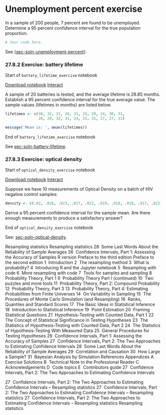# Unemployment percent exercise


In a sample of 200 people, 7 percent are found to be unemployed.
Determine a 95 percent confidence interval for the true population
proportion.

```r
# Your code here.
```

See {<a href="#sec-soln-unemployment-percent" class="quarto-xref"><span
class="quarto-unresolved-ref">sec-soln-unemployment-percent</span></a>}.

### 27.8.2 Exercise: battery lifetime

<div class="notebook" name="battery_lifetime_exercise"
title="Battery lifetime exercise">

Start of `battery_lifetime_exercise` notebook

<div class="nb-links">
<a class="notebook-link" href=notebooks/battery_lifetime_exercise.Rmd>Download notebook</a>
<a class="interact-button" href="/interact/lab/index.html?path=battery_lifetime_exercise.ipynb">Interact</a>
</div>

A sample of 20 batteries is tested, and the average lifetime is 28.85
months. Establish a 95 percent confidence interval for the true average
value. The sample values (lifetimes in months) are listed below.

```r
lifetimes <- c(30, 32, 31, 28, 31, 29, 29, 24, 30, 31,
               28, 28, 32, 31, 24, 23, 31, 27, 27, 31)

message('Mean is: ', mean(lifetimes))
```

End of `battery_lifetime_exercise` notebook

</div>



See <a href="#sec-soln-battery-lifetime" class="quarto-xref"><span
class="quarto-unresolved-ref">sec-soln-battery-lifetime</span></a>.

### 27.8.3 Exercise: optical density

<div class="notebook" name="optical_density_exercise"
title="Optical density exercise">

Start of `optical_density_exercise` notebook

<div class="nb-links">
<a class="notebook-link" href=notebooks/optical_density_exercise.Rmd>Download notebook</a>
<a class="interact-button" href="/interact/lab/index.html?path=optical_density_exercise.ipynb">Interact</a>
</div>

Suppose we have 10 measurements of Optical Density on a batch of HIV
negative control samples:

```r
density <- c(.02, .026, .023, .017, .022, .019, .018, .018, .017, .022)
```

Derive a 95 percent confidence interval for the sample mean. Are there
enough measurements to produce a satisfactory answer?

End of `optical_density_exercise` notebook

</div>



See: <a href="#sec-soln-optical-density" class="quarto-xref"><span
class="quarto-unresolved-ref">sec-soln-optical-density</span></a>.

<div id="quarto-navigation-envelope" class="hidden">

<span class="hidden quarto-markdown-envelope-contents"
render-id="quarto-int-sidebar-title">Resampling statistics</span>
<span class="hidden quarto-markdown-envelope-contents"
render-id="quarto-int-navbar-title">Resampling statistics</span>
<span class="hidden quarto-markdown-envelope-contents"
render-id="quarto-int-next"><span class="chapter-number">28</span> 
<span class="chapter-title">Some Last Words About the Reliability of
Sample Averages</span></span>
<span class="hidden quarto-markdown-envelope-contents"
render-id="quarto-int-prev"><span class="chapter-number">26</span> 
<span class="chapter-title">Confidence Intervals, Part 1: Assessing the
Accuracy of Samples</span></span>
<span class="hidden quarto-markdown-envelope-contents"
render-id="quarto-int-sidebar:/index.html{{&lt;-var-lang-&gt;}}-version">R
version</span> <span class="hidden quarto-markdown-envelope-contents"
render-id="quarto-int-sidebar:/preface_third.htmlPreface-to-the-third-edition">Preface
to the third edition</span>
<span class="hidden quarto-markdown-envelope-contents"
render-id="quarto-int-sidebar:/preface_second.htmlPreface-to-the-second-edition">Preface
to the second edition</span>
<span class="hidden quarto-markdown-envelope-contents"
render-id="quarto-int-sidebar:/intro.html&lt;span-class='chapter-number'&gt;1&lt;/span&gt;--&lt;span-class='chapter-title'&gt;Introduction&lt;/span&gt;"><span class="chapter-number">1</span> 
<span class="chapter-title">Introduction</span></span>
<span class="hidden quarto-markdown-envelope-contents"
render-id="quarto-int-sidebar:/resampling_method.html&lt;span-class='chapter-number'&gt;2&lt;/span&gt;--&lt;span-class='chapter-title'&gt;The-resampling-method&lt;/span&gt;"><span class="chapter-number">2</span> 
<span class="chapter-title">The resampling method</span></span>
<span class="hidden quarto-markdown-envelope-contents"
render-id="quarto-int-sidebar:/what_is_probability.html&lt;span-class='chapter-number'&gt;3&lt;/span&gt;--&lt;span-class='chapter-title'&gt;What-is-probability?&lt;/span&gt;"><span class="chapter-number">3</span> 
<span class="chapter-title">What is probability?</span></span>
<span class="hidden quarto-markdown-envelope-contents"
render-id="quarto-int-sidebar:/about_technology.html&lt;span-class='chapter-number'&gt;4&lt;/span&gt;--&lt;span-class='chapter-title'&gt;Introducing-{{&lt;-var-lang-&gt;}}-and-the-Jupyter-notebook&lt;/span&gt;"><span class="chapter-number">4</span> 
<span class="chapter-title">Introducing R and the Jupyter
notebook</span></span>
<span class="hidden quarto-markdown-envelope-contents"
render-id="quarto-int-sidebar:/resampling_with_code.html&lt;span-class='chapter-number'&gt;5&lt;/span&gt;--&lt;span-class='chapter-title'&gt;Resampling-with-code&lt;/span&gt;"><span class="chapter-number">5</span> 
<span class="chapter-title">Resampling with code</span></span>
<span class="hidden quarto-markdown-envelope-contents"
render-id="quarto-int-sidebar:/resampling_with_code2.html&lt;span-class='chapter-number'&gt;6&lt;/span&gt;--&lt;span-class='chapter-title'&gt;More-resampling-with-code&lt;/span&gt;"><span class="chapter-number">6</span> 
<span class="chapter-title">More resampling with code</span></span>
<span class="hidden quarto-markdown-envelope-contents"
render-id="quarto-int-sidebar:/sampling_tools.html&lt;span-class='chapter-number'&gt;7&lt;/span&gt;--&lt;span-class='chapter-title'&gt;Tools-for-samples-and-sampling&lt;/span&gt;"><span class="chapter-number">7</span> 
<span class="chapter-title">Tools for samples and sampling</span></span>
<span class="hidden quarto-markdown-envelope-contents"
render-id="quarto-int-sidebar:/probability_theory_1a.html&lt;span-class='chapter-number'&gt;8&lt;/span&gt;--&lt;span-class='chapter-title'&gt;Probability-Theory,-Part-1&lt;/span&gt;"><span class="chapter-number">8</span> 
<span class="chapter-title">Probability Theory, Part 1</span></span>
<span class="hidden quarto-markdown-envelope-contents"
render-id="quarto-int-sidebar:/probability_theory_1b.html&lt;span-class='chapter-number'&gt;9&lt;/span&gt;--&lt;span-class='chapter-title'&gt;Probability-Theory-Part-I-(continued)&lt;/span&gt;"><span class="chapter-number">9</span> 
<span class="chapter-title">Probability Theory Part I
(continued)</span></span>
<span class="hidden quarto-markdown-envelope-contents"
render-id="quarto-int-sidebar:/more_sampling_tools.html&lt;span-class='chapter-number'&gt;10&lt;/span&gt;--&lt;span-class='chapter-title'&gt;Two-puzzles-and-more-tools&lt;/span&gt;"><span class="chapter-number">10</span> 
<span class="chapter-title">Two puzzles and more tools</span></span>
<span class="hidden quarto-markdown-envelope-contents"
render-id="quarto-int-sidebar:/probability_theory_2_compound.html&lt;span-class='chapter-number'&gt;11&lt;/span&gt;--&lt;span-class='chapter-title'&gt;Probability-Theory,-Part-2:-Compound-Probability&lt;/span&gt;"><span class="chapter-number">11</span> 
<span class="chapter-title">Probability Theory, Part 2: Compound
Probability</span></span>
<span class="hidden quarto-markdown-envelope-contents"
render-id="quarto-int-sidebar:/probability_theory_3.html&lt;span-class='chapter-number'&gt;12&lt;/span&gt;--&lt;span-class='chapter-title'&gt;Probability-Theory,-Part-3&lt;/span&gt;"><span class="chapter-number">12</span> 
<span class="chapter-title">Probability Theory, Part 3</span></span>
<span class="hidden quarto-markdown-envelope-contents"
render-id="quarto-int-sidebar:/probability_theory_4_finite.html&lt;span-class='chapter-number'&gt;13&lt;/span&gt;--&lt;span-class='chapter-title'&gt;Probability-Theory,-Part-4:-Estimating-Probabilities-from-Finite-Universes&lt;/span&gt;"><span class="chapter-number">13</span> 
<span class="chapter-title">Probability Theory, Part 4: Estimating
Probabilities from Finite Universes</span></span>
<span class="hidden quarto-markdown-envelope-contents"
render-id="quarto-int-sidebar:/sampling_variability.html&lt;span-class='chapter-number'&gt;14&lt;/span&gt;--&lt;span-class='chapter-title'&gt;On-Variability-in-Sampling&lt;/span&gt;"><span class="chapter-number">14</span> 
<span class="chapter-title">On Variability in Sampling</span></span>
<span class="hidden quarto-markdown-envelope-contents"
render-id="quarto-int-sidebar:/monte_carlo.html&lt;span-class='chapter-number'&gt;15&lt;/span&gt;--&lt;span-class='chapter-title'&gt;The-Procedures-of-Monte-Carlo-Simulation-(and-Resampling)&lt;/span&gt;"><span class="chapter-number">15</span> 
<span class="chapter-title">The Procedures of Monte Carlo Simulation
(and Resampling)</span></span>
<span class="hidden quarto-markdown-envelope-contents"
render-id="quarto-int-sidebar:/standard_scores.html&lt;span-class='chapter-number'&gt;16&lt;/span&gt;--&lt;span-class='chapter-title'&gt;Ranks,-Quantiles-and-Standard-Scores&lt;/span&gt;"><span class="chapter-number">16</span> 
<span class="chapter-title">Ranks, Quantiles and Standard
Scores</span></span>
<span class="hidden quarto-markdown-envelope-contents"
render-id="quarto-int-sidebar:/inference_ideas.html&lt;span-class='chapter-number'&gt;17&lt;/span&gt;--&lt;span-class='chapter-title'&gt;The-Basic-Ideas-in-Statistical-Inference&lt;/span&gt;"><span class="chapter-number">17</span> 
<span class="chapter-title">The Basic Ideas in Statistical
Inference</span></span>
<span class="hidden quarto-markdown-envelope-contents"
render-id="quarto-int-sidebar:/inference_intro.html&lt;span-class='chapter-number'&gt;18&lt;/span&gt;--&lt;span-class='chapter-title'&gt;Introduction-to-Statistical-Inference&lt;/span&gt;"><span class="chapter-number">18</span> 
<span class="chapter-title">Introduction to Statistical
Inference</span></span>
<span class="hidden quarto-markdown-envelope-contents"
render-id="quarto-int-sidebar:/point_estimation.html&lt;span-class='chapter-number'&gt;19&lt;/span&gt;--&lt;span-class='chapter-title'&gt;Point-Estimation&lt;/span&gt;"><span class="chapter-number">19</span> 
<span class="chapter-title">Point Estimation</span></span>
<span class="hidden quarto-markdown-envelope-contents"
render-id="quarto-int-sidebar:/framing_questions.html&lt;span-class='chapter-number'&gt;20&lt;/span&gt;--&lt;span-class='chapter-title'&gt;Framing-Statistical-Questions&lt;/span&gt;"><span class="chapter-number">20</span> 
<span class="chapter-title">Framing Statistical Questions</span></span>
<span class="hidden quarto-markdown-envelope-contents"
render-id="quarto-int-sidebar:/testing_counts_1.html&lt;span-class='chapter-number'&gt;21&lt;/span&gt;--&lt;span-class='chapter-title'&gt;Hypothesis-Testing-with-Counted-Data,-Part-1&lt;/span&gt;"><span class="chapter-number">21</span> 
<span class="chapter-title">Hypothesis-Testing with Counted Data, Part
1</span></span> <span class="hidden quarto-markdown-envelope-contents"
render-id="quarto-int-sidebar:/significance.html&lt;span-class='chapter-number'&gt;22&lt;/span&gt;--&lt;span-class='chapter-title'&gt;The-Concept-of-Statistical-Significance-in-Testing-Hypotheses&lt;/span&gt;"><span class="chapter-number">22</span> 
<span class="chapter-title">The Concept of Statistical Significance in
Testing Hypotheses</span></span>
<span class="hidden quarto-markdown-envelope-contents"
render-id="quarto-int-sidebar:/testing_counts_2.html&lt;span-class='chapter-number'&gt;23&lt;/span&gt;--&lt;span-class='chapter-title'&gt;The-Statistics-of-Hypothesis-Testing-with-Counted-Data,-Part-2&lt;/span&gt;"><span class="chapter-number">23</span> 
<span class="chapter-title">The Statistics of Hypothesis-Testing with
Counted Data, Part 2</span></span>
<span class="hidden quarto-markdown-envelope-contents"
render-id="quarto-int-sidebar:/testing_measured.html&lt;span-class='chapter-number'&gt;24&lt;/span&gt;--&lt;span-class='chapter-title'&gt;The-Statistics-of-Hypothesis-Testing-With-Measured-Data&lt;/span&gt;"><span class="chapter-number">24</span> 
<span class="chapter-title">The Statistics of Hypothesis-Testing With
Measured Data</span></span>
<span class="hidden quarto-markdown-envelope-contents"
render-id="quarto-int-sidebar:/testing_procedures.html&lt;span-class='chapter-number'&gt;25&lt;/span&gt;--&lt;span-class='chapter-title'&gt;General-Procedures-for-Testing-Hypotheses&lt;/span&gt;"><span class="chapter-number">25</span> 
<span class="chapter-title">General Procedures for Testing
Hypotheses</span></span>
<span class="hidden quarto-markdown-envelope-contents"
render-id="quarto-int-sidebar:/confidence_1.html&lt;span-class='chapter-number'&gt;26&lt;/span&gt;--&lt;span-class='chapter-title'&gt;Confidence-Intervals,-Part-1:-Assessing-the-Accuracy-of-Samples&lt;/span&gt;"><span class="chapter-number">26</span> 
<span class="chapter-title">Confidence Intervals, Part 1: Assessing the
Accuracy of Samples</span></span>
<span class="hidden quarto-markdown-envelope-contents"
render-id="quarto-int-sidebar:/confidence_2.html&lt;span-class='chapter-number'&gt;27&lt;/span&gt;--&lt;span-class='chapter-title'&gt;Confidence-Intervals,-Part-2:-The-Two-Approaches-to-Estimating-Confidence-Intervals&lt;/span&gt;"><span class="chapter-number">27</span> 
<span class="chapter-title">Confidence Intervals, Part 2: The Two
Approaches to Estimating Confidence Intervals</span></span>
<span class="hidden quarto-markdown-envelope-contents"
render-id="quarto-int-sidebar:/reliability_average.html&lt;span-class='chapter-number'&gt;28&lt;/span&gt;--&lt;span-class='chapter-title'&gt;Some-Last-Words-About-the-Reliability-of-Sample-Averages&lt;/span&gt;"><span class="chapter-number">28</span> 
<span class="chapter-title">Some Last Words About the Reliability of
Sample Averages</span></span>
<span class="hidden quarto-markdown-envelope-contents"
render-id="quarto-int-sidebar:/correlation_causation.html&lt;span-class='chapter-number'&gt;29&lt;/span&gt;--&lt;span-class='chapter-title'&gt;Correlation-and-Causation&lt;/span&gt;"><span class="chapter-number">29</span> 
<span class="chapter-title">Correlation and Causation</span></span>
<span class="hidden quarto-markdown-envelope-contents"
render-id="quarto-int-sidebar:/how_big_sample.html&lt;span-class='chapter-number'&gt;30&lt;/span&gt;--&lt;span-class='chapter-title'&gt;How-Large-a-Sample?&lt;/span&gt;"><span class="chapter-number">30</span> 
<span class="chapter-title">How Large a Sample?</span></span>
<span class="hidden quarto-markdown-envelope-contents"
render-id="quarto-int-sidebar:/bayes_simulation.html&lt;span-class='chapter-number'&gt;31&lt;/span&gt;--&lt;span-class='chapter-title'&gt;Bayesian-Analysis-by-Simulation&lt;/span&gt;"><span class="chapter-number">31</span> 
<span class="chapter-title">Bayesian Analysis by
Simulation</span></span>
<span class="hidden quarto-markdown-envelope-contents"
render-id="quarto-int-sidebar:/references.htmlReferences">References</span>
<span class="hidden quarto-markdown-envelope-contents"
render-id="quarto-int-sidebar:quarto-sidebar-section-1">Appendices</span>
<span class="hidden quarto-markdown-envelope-contents"
render-id="quarto-int-sidebar:/exercise_solutions.html&lt;span-class='chapter-number'&gt;A&lt;/span&gt;--&lt;span-class='chapter-title'&gt;Exercise-Solutions&lt;/span&gt;"><span class="chapter-number">A</span> 
<span class="chapter-title">Exercise Solutions</span></span>
<span class="hidden quarto-markdown-envelope-contents"
render-id="quarto-int-sidebar:/technical_note.html&lt;span-class='chapter-number'&gt;B&lt;/span&gt;--&lt;span-class='chapter-title'&gt;Technical-Note-to-the-Professional-Reader&lt;/span&gt;"><span class="chapter-number">B</span> 
<span class="chapter-title">Technical Note to the Professional
Reader</span></span>
<span class="hidden quarto-markdown-envelope-contents"
render-id="quarto-int-sidebar:/acknowlegements.html&lt;span-class='chapter-number'&gt;C&lt;/span&gt;--&lt;span-class='chapter-title'&gt;Acknowledgements&lt;/span&gt;"><span class="chapter-number">C</span> 
<span class="chapter-title">Acknowledgements</span></span>
<span class="hidden quarto-markdown-envelope-contents"
render-id="quarto-int-sidebar:/code_topics.html&lt;span-class='chapter-number'&gt;D&lt;/span&gt;--&lt;span-class='chapter-title'&gt;Code-topics&lt;/span&gt;"><span class="chapter-number">D</span> 
<span class="chapter-title">Code topics</span></span>
<span class="hidden quarto-markdown-envelope-contents"
render-id="quarto-int-sidebar:/contributors_guide.html&lt;span-class='chapter-number'&gt;E&lt;/span&gt;--&lt;span-class='chapter-title'&gt;Contributors-guide&lt;/span&gt;"><span class="chapter-number">E</span> 
<span class="chapter-title">Contributors guide</span></span>
<span class="hidden quarto-markdown-envelope-contents"
render-id="quarto-breadcrumbs-&lt;span-class='chapter-number'&gt;27&lt;/span&gt;--&lt;span-class='chapter-title'&gt;Confidence-Intervals,-Part-2:-The-Two-Approaches-to-Estimating-Confidence-Intervals&lt;/span&gt;"><span class="chapter-number">27</span> 
<span class="chapter-title">Confidence Intervals, Part 2: The Two
Approaches to Estimating Confidence Intervals</span></span>

</div>

<div id="quarto-meta-markdown" class="hidden">

<span class="hidden quarto-markdown-envelope-contents"
render-id="quarto-metatitle"><span id="sec-confidence-two-approaches"
class="quarto-section-identifier"><span class="chapter-number">27</span> 
<span class="chapter-title">Confidence Intervals, Part 2: The Two
Approaches to Estimating Confidence Intervals</span></span> – Resampling
statistics</span> <span class="hidden quarto-markdown-envelope-contents"
render-id="quarto-twittercardtitle"><span id="sec-confidence-two-approaches"
class="quarto-section-identifier"><span class="chapter-number">27</span> 
<span class="chapter-title">Confidence Intervals, Part 2: The Two
Approaches to Estimating Confidence Intervals</span></span> – Resampling
statistics</span> <span class="hidden quarto-markdown-envelope-contents"
render-id="quarto-ogcardtitle"><span id="sec-confidence-two-approaches"
class="quarto-section-identifier"><span class="chapter-number">27</span> 
<span class="chapter-title">Confidence Intervals, Part 2: The Two
Approaches to Estimating Confidence Intervals</span></span> – Resampling
statistics</span> <span class="hidden quarto-markdown-envelope-contents"
render-id="quarto-metasitename">Resampling statistics</span>
<span class="hidden quarto-markdown-envelope-contents"
render-id="quarto-twittercarddesc"></span>
<span class="hidden quarto-markdown-envelope-contents"
render-id="quarto-ogcardddesc"></span>

</div>
